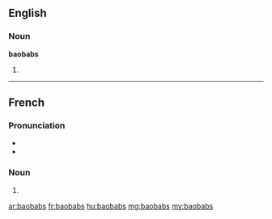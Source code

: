 ==English==

===Noun===
'''baobabs'''

# {{plural of|baobab}}

----

==French==

===Pronunciation===
* {{IPA|/ba.o.bab/|lang=fr}}
* {{homophones|baobab}}

===Noun===
{{head|fr|plural}} {{m|p}}

# {{plural of|baobab|lang=fr}}

[[ar:baobabs]]
[[fr:baobabs]]
[[hu:baobabs]]
[[mg:baobabs]]
[[my:baobabs]]